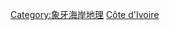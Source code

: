 {{Commonscat|Rivers of Côte d'Ivoire}}

[[Category:象牙海岸地理|Category:象牙海岸地理]]
[[Category:非洲各国河流|Côte d'Ivoire]]